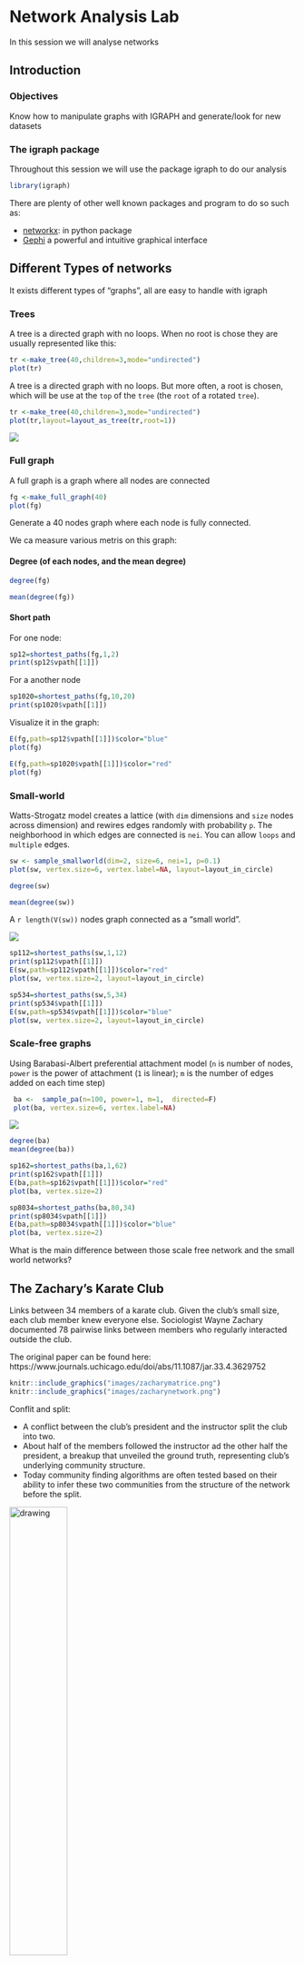 # Network Analysis Lab

In this session we will analyse networks

##  Introduction

### Objectives

Know how to manipulate graphs with IGRAPH and generate/look for new datasets

### The igraph package

Throughout this session we will use the package igraph to do our analysis

```r
library(igraph)
```

There are plenty of other well known packages and program to do so such as:

- [networkx](https://networkx.github.io/): in python package
- [Gephi](https://gephi.org/) a powerful and intuitive graphical interface 




## Different Types of networks

It exists different types of "graphs", all are easy to handle with igraph

### Trees 

A tree is a directed graph with no loops. When no root is chose they are usually represented like this:

```r
tr <-make_tree(40,children=3,mode="undirected")
plot(tr)
```

A tree is a directed graph with no loops. But more often, a root is chosen, which will be use at the `top` of the `tree` (the `root` of  a rotated `tree`).

```r
tr <-make_tree(40,children=3,mode="undirected")
plot(tr,layout=layout_as_tree(tr,root=1))
```
![](`r knitr::fig_chunk("tree_rooted","png")`)


### Full graph

A full graph is a graph where all nodes are connected

```r
fg <-make_full_graph(40)
plot(fg)
```
Generate a 40 nodes graph where each node is fully connected.

We ca measure various metris on this graph:

#### Degree (of each nodes, and the mean degree)

```r
degree(fg)

mean(degree(fg))
```
#### Short path 
For one node:
```r
sp12=shortest_paths(fg,1,2)
print(sp12$vpath[[1]])
```
For a another node

```r
sp1020=shortest_paths(fg,10,20)
print(sp1020$vpath[[1]])
```

Visualize it in the graph:
```r
E(fg,path=sp12$vpath[[1]])$color="blue"
plot(fg)
```

```r
E(fg,path=sp1020$vpath[[1]])$color="red"
plot(fg)
```


### Small-world 

Watts-Strogatz model creates a lattice (with `dim` dimensions and `size` nodes across dimension) and rewires edges randomly with probability `p`. The neighborhood in which edges are connected is `nei`. You can allow `loops` and `multiple` edges.

```r
sw <- sample_smallworld(dim=2, size=6, nei=1, p=0.1)
plot(sw, vertex.size=6, vertex.label=NA, layout=layout_in_circle)

degree(sw)

mean(degree(sw))
```

A `r length(V(sw))` nodes graph connected as a "small world".

![](`r knitr::fig_chunk("smallworld","png")`)


```r
sp112=shortest_paths(sw,1,12)
print(sp112$vpath[[1]])
E(sw,path=sp112$vpath[[1]])$color="red"
plot(sw, vertex.size=2, layout=layout_in_circle)
```

```r
sp534=shortest_paths(sw,5,34)
print(sp534$vpath[[1]])
E(sw,path=sp534$vpath[[1]])$color="blue"
plot(sw, vertex.size=2, layout=layout_in_circle)
```



### Scale-free graphs

Using Barabasi-Albert preferential attachment model
(`n` is number of nodes, `power` is the power of attachment (`1` is linear); `m` is the number of edges added on each time step)


```r
 ba <-  sample_pa(n=100, power=1, m=1,  directed=F)
 plot(ba, vertex.size=6, vertex.label=NA)
```

![](`r knitr::fig_chunk("scalefree","png")`) 

```r
degree(ba)
mean(degree(ba))
```


```r
sp162=shortest_paths(ba,1,62)
print(sp162$vpath[[1]])
E(ba,path=sp162$vpath[[1]])$color="red"
plot(ba, vertex.size=2)
```

```r
sp8034=shortest_paths(ba,80,34)
print(sp8034$vpath[[1]])
E(ba,path=sp8034$vpath[[1]])$color="blue"
plot(ba, vertex.size=2)
```

What is the main difference between those scale free network and the small world networks?



## The Zachary's Karate Club

Links between 34 members of a karate club. Given the club's small size, each club member knew
everyone else. Sociologist Wayne Zachary documented 78 pairwise links  between members who regularly interacted outside the club.

The original paper can be found here: https://www.journals.uchicago.edu/doi/abs/11.1087/jar.33.4.3629752

```r
knitr::include_graphics("images/zacharymatrice.png")
knitr::include_graphics("images/zacharynetwork.png")

```

Conflit and split:

- A conflict between the club’s president and the instructor split the club into two.
- About half of the members followed the instructor ad the other half the president, a breakup that
unveiled the ground truth, representing club's underlying community structure.
- Today community finding algorithms are often tested based on their ability to infer these two communities from the structure of the network before the split.

<img src="images/zacharyoutput.png" alt="drawing" style="width:45%;"/>


### The club of Zachary's karate club

<blockquote class="twitter-tweet"><p lang="en" dir="ltr">This is the icing on the cake! I received the Zachary Karate Club Club trophy 🏆 for my talk in <a href="https://twitter.com/MscxNetworks?ref_src=twsrc%5Etfw">@MscxNetworks</a>! Thank you <a href="https://twitter.com/PiratePeel?ref_src=twsrc%5Etfw">@PiratePeel</a> for carrying it with you to Salina! <a href="https://t.co/153e3LBU9W">pic.twitter.com/153e3LBU9W</a></p>&mdash; Clara GM (@claragranell) <a href="https://twitter.com/claragranell/status/1038022679545176064?ref_src=twsrc%5Etfw">September 7, 2018</a></blockquote> <script async src="https://platform.twitter.com/widgets.js" charset="utf-8"></script> 

<blockquote class="twitter-tweet"><p lang="en" dir="ltr">Congrats <a href="https://twitter.com/fede7j?ref_src=twsrc%5Etfw">@fede7j</a> , new recipient of the most prestigious prize in net science: the Zachary karate club <a href="https://twitter.com/hashtag/CCS16?src=hash&amp;ref_src=twsrc%5Etfw">#CCS16</a> <a href="https://t.co/7Q4yGQ6VAT">pic.twitter.com/7Q4yGQ6VAT</a></p>&mdash; Manlio De Domenico (@manlius84) <a href="https://twitter.com/manlius84/status/778130905470734336?ref_src=twsrc%5Etfw">September 20, 2016</a></blockquote> <script async src="https://platform.twitter.com/widgets.js" charset="utf-8"></script> 


### Visualise the network

To fix the way network will be displayed we can use `igraph`   "layout"
```r
par(mar=rep(0,4))
```

```r
lay=layout_with_fr(zach)
zach <- make_graph("Zachary")
plot(zach,vertex.size=30,layout=lay,xlim=range(lay[,1]),ylim=range(lay[,2]),rescale=F)
```

![](`r knitr::fig_chunk("zachary1","png")`)



### Who are  the 'important' nodes? 

How can we know, by looking at the network, who are the important nodes?

* Degree of the nodes
```r
degree(zach)
```

```r
dgre=degree(zach)
V(zach)$color=dgre
zach$palette=rev(colorRampPalette(c("red","blue"))(max(dgre)))
plot(zach,vertex.size=degree(zach)/sum(degree(zach))*200,layout=lay,xlim=range(lay[,1]),ylim=range(lay[,2]),rescale=F)

zach <- make_graph("Zachary")
```

![](`r knitr::fig_chunk("plotdegree","png")`)

* betweenness centrality: number of shortest paths through a vertex

Cutoff: maximum path length to consider when calculating betweenness.

```r
betweenness.estimate(zach,cutoff=3)
```

```r
btw=betweenness.estimate(zach,cutoff=3)
plot(zach,vertex.size=30,layout=lay,rescale=F,xlim=range(lay[,1]),ylim=range(lay[,2]))
```

![](`r knitr::fig_chunk("plotbetweeness3","png")`)

```r
betweenness.estimate(zach,cutoff=3)
```

```r
btw=betweenness.estimate(zach,cutoff=3)
plot(zach,vertex.size=btw/sum(btw)*300,layout=lay,xlim=range(lay[,1]),ylim=range(lay[,2]),rescale=F)

```

![](`r knitr::fig_chunk("plotbetweeness2","png")`)


```r
betweenness.estimate(zach,cutoff=3)
```

```r
btw=betweenness.estimate(zach,cutoff=3)
V(zach)$color=btw
zach$palette=rev(colorRampPalette(c("red","blue"))(max(btw)))
plot(zach,vertex.size=btw/sum(btw)*300,layout=lay,xlim=range(lay[,1]),ylim=range(lay[,2]),rescale=F)

zach <- make_graph("Zachary")
```

![](`r knitr::fig_chunk("plotbetweeness","png")`)



### Layout 

To adjust network visualisation `igraph`  use "layout", some layout are more usefull than other


```r
plot(zach, layout=layout_with_lgl)
```

![](`r knitr::fig_chunk("lgl","png")`)


```r
plot(zach, layout=layout_with_lgl(zach,root=1))
```

![](`r knitr::fig_chunk("lgl1","png")`)

The LGL algorithm is meant for large, connected graphs. Can specify a root node to be placed in the middle.
You can use other layouts (more info:https://igraph.org/c/doc/igraph-Layout.html):

```r
g <- barabasi.game(500, directed=F)
layout <- layout.lgl(g)
plot(g, layout=layout,vertex.size=2,vertex.label=NA)
```

### Quantitative analysis 

* Analyse Degree 

```r
 deg <- degree(zach)
hist(deg, breaks=1:vcount(zach)-1, main="Histogram of node degree: Zach")
```

* Community Detection
Community detection based on edge betweenness: High-betweenness edges are removed sequentially (recalculating at each step) and the best partitioning of the network is selected.

```r
 ceb <- cluster_edge_betweenness(zach)
 dendPlot(ceb, mode="hclust")
```


Visualize results:

```r
plot(ceb,zach)
```



## Real Case Exercices:

Redo all previous exercices but with different networks.  

* On recent tools to search for new dataset has been setup by google: https://datasetsearch.research.google.com (on your own)
* Another one specialised on networks: http://networkrepository.com/ for exemple : soc-tribes (which describes the data from this paper: https://www.journals.uchicago.edu/doi/pdfplus/10.1086/soutjanth.10.1.3629074) (go [here](#soctribes))
* Using `rtweet`  to collect data (go [here](#rtweet))


###  Soc-tribes dataset{#soctribes}

`Soc-tribes` (found here:http://networkrepository.com/soc-tribes.php),  describes the data from [this paper](https://www.journals.uchicago.edu/doi/pdfplus/10.1086/soutjanth.10.1.3629074)

You can download this particular dataset directly [here](data/soc-tribes.edges) 

Once you have the data set ( in a subfolder called `data/` in my case) you can read it doing:
```r
soc=read.table("data/soc-tribes.edges")
```

This is a simple `edgelist`, a standard way to encode network:
```r
soc[1:3,]
```

```r
knitr::kable(soc[1:3,],format="html")
```

Igraph can easily read it:

```r
soc=graph.data.frame(soc)
plot(soc)
```


![](`r knitr::fig_chunk("socnet","png")`)

```r
library(rtweet)
consumer_key <- 'y6MIrO42nhoTXUCu0pNfqHFzO'
consumer_secret <- 'Pox03uDySk72Jl9bfJtDJ6bAUaWz0POKbA28W8WQwiX3hNUdFo'
access_token <- '1171319695-0JePam7aGcpyGD5EtYZp3TnnjqXpBeKoomLmgvf'
access_secret <- 'R5szPm9apkJL34Cr3rcYEjFjZHEE4caro1d0l8HQ5BZxh'
token <- create_token(app="anthro-twitter",
                      consumer_key=consumer_key,
                      consumer_secret=consumer_secret,
                      access_token = access_token,
                      access_secret = access_secret
                      )
```

### Create network from twitter{#rtweet}


Load `rtweet` library and prepare API access
(for more information about rtweet visit [rtweet.info](https://rtweet.info))

```r
library(rtweet)
consumer_key <- ''
consumer_secret <- ''
access_token <- ''
access_secret <- ''
token <- create_token(app="appname",
                      consumer_key=consumer_key,
                      consumer_secret=consumer_secret,
                      access_token = access_token,
                      access_secret = access_secret
                      )
```

* If you don't remeber how to setup all this go to [this section of the lab](http://www.nimbios.org/~simon/bd4ss/big-data-lab-february-06-twitter-data.html#extra-using-twitter-api-to-retrieve-tweets.)
* If you don't want or were not able to set-up your twitter account and still want to play with this dataset you can download it [here](data/networkANTH.csv) and use: `network=read.csv("data/networkATNH.csv")` to load it and then start the analysis


#### Create the dataset


Collect all tweets :
```r
ourdataset <- search_30day("#ANTHutk2020", n=3000,env_name="dev") 
```


Get all user that participated to the hashtag (we collect people that where quoted etc.. to have more data)
```r
allactive_users=unique(
                       c(
                         ourdataset$user_id, #user active on this hashtag
                         ourdataset$retweet_user_id, #user who retweeted a tweet with the hashtag
                         ourdataset$reply_to_user_id, #users who answered to a tweet with the hashtag
                         unlist(ourdataset$mentions_user_id), #users who where mentionned in a tweet
                         ourdataset$quoted_user_id #users who where quoted with the hashtag
                         ) 
                       )
allactive_users=allactive_users[!is.na(allactive_users)] #remove NA
```

Get all followers and all favs for all users (if you want to use another list of user just replace here `allactive_users` by your own list of twitter handles ):


```r
load("data/all_fav.bin")
load("data/all_followers.bin")
```

```r
all_followers=lapply(allactive_users,get_followers)
all_fav=lapply(allactive_users,get_favorites)
names(all_fav)=allactive_users
names(all_followers)=allactive_users
```

Create an edgelist of who interacted, favs, follows, who:

```r
edgelist=c()
for(i in allactive_users){
    for(j in allactive_users[allactive_users != i]){
        j_fav= all_fav[[j]]
        favs=sum(i == j_fav$user_id )
        if(!is.na(favs) & favs>0){
            edgelist=rbind(edgelist,c(j,i,favs)) #j liked one or more i's tweets
        }
        j_folwrs= all_followers[[j]]
        if(i %in% j_folwrs$user_id ){
            edgelist=rbind(edgelist,c(i,j,1)) #i is following j

        }
    }
    for (t in 1:nrow(ourdataset)){
        tweet=ourdataset[t,]
        j=tweet$user_id
        if( i %in% tweet$retweet_user_id)
            edgelist=rbind(edgelist,c(j,i,1)) #j retweeted i
        if( i %in% tweet$reply_to_user_id)
            edgelist=rbind(edgelist,c(j,i,1)) #j replied to i
        if( i %in% tweet$quoted_user_id)
            edgelist=rbind(edgelist,c(j,i,1)) #j quoted i
    }
}
```


First we need to transform the edgelist as a dataframe:

```r
edgelist=as.data.frame(edgelist)
edgelist$V3=as.numeric(edgelist$V3)
```


```r
rmarkdown::paged_table(edgelist,format="html")
```

Transform this dataframe as a network:

```r
network=aggregate(edgelist$V3,by=list(source=edgelist$V1,dest=edgelist$V2),sum)
```

In network we have added the weight for all edges to see who itneract more with who, but we will exagerate those interactions to see them more clearly:

```r
network$x=network$x
```


```r
anthnetwork=graph.data.frame(network)
V(anthnetwork)$name = 1:length(V(anthnetwork)) #change ID of nodes
plot(anthnetwork,edge.width=network$x) #use the sum of interaction to setup width of edges
```


![](`r knitr::fig_chunk("fig:net","png")`)


#### Usefull tricks

Something that can be usefull from rtweet:


```r
user_info=lookup_users("1171319695")
```

This will gives you info about the user with id: 1171319695
you can user: `user_info$screen_name` to get the `screen_name` of this user in this case:
```r
user_info$screen_name
```
This work with list of users id, thus you can try something like: 

```r
allusers=lookup_users(listaactivesusers)
allusers$screen_name
```

```r
lookup_users(listaactivesusers)
V(anthnetwork)$name=lookup_users(V(anthnetwork)$name)$screen_name
plot(anthnetwork,edge.width=network$x) #use the som of interaction to setup width of edges
```


### Hamilton dataset

Another interesting dataset is available [here](https://securingdemocracy.gmfus.org/the-methodology-of-the-hamilton-68-dashboard/). Among other things it gives access to a list of twitter users that we simplified and you can download [here](data/hamilton2.0.csv).
Using that we can try to slighlty modify our code to generate another network:

```r
hamiltonusers=read.csv("data/hamilton2.0.csv")[1:11,1]
hamiltonusers_uid=lookup_users(as_screenname(hamiltonusers))$user_id

hamilton_followers=lapply(hamiltonusers_uid,function(u)
                     {
                         Sys.sleep(2) 
                         get_followers(u)
                     })
hamilton_fav=lapply(hamiltonusers_uid,function(u)
                     {
                         Sys.sleep(2) 
                         get_favorites(u)
                     })
names(hamilton_fav)=hamiltonusers_uid
names(hamilton_followers)=hamiltonusers_uid

edgelist_hamilton=c()
for(i in hamiltonusers_uid){
    for(j in hamiltonusers_uid[hamiltonusers_uid != i]){
        j_fav= all_fav[[j]]
        favs=sum(i == j_fav$user_id )
        if(!is.na(favs) & favs>0){
            edgelist_hamilton=rbind(edgelist_hamilton,c(j,i,favs)) #j liked one or more i's tweets
        }
        j_folwrs= hamilton_followers[[j]]
        if(i %in% j_folwrs$user_id ){
            edgelist_hamilton=rbind(edgelist_hamilton,c(i,j,1)) #i is following j

        }
    }
    #as we don't have a list of actual "tweets" by those users we can only look at who follows and likes who
}
```



Now that you have various dataset you can use them to redo all analyse we did for the zachary karate club



